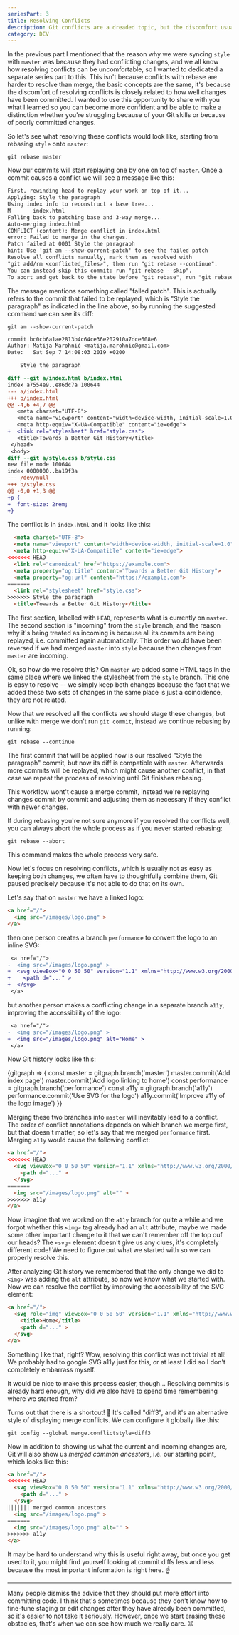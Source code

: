 ```yaml
---
seriesPart: 3
title: Resolving Conflicts
description: Git conflicts are a dreaded topic, but the discomfort usually stems from the fact that they are unexpected. So let's talk about them here, very expectedly.
category: DEV
---
```


In the previous part I mentioned that the reason why we were syncing `style` with `master` was because they had conflicting changes, and we all know how resolving conflicts can be uncomfortable, so I wanted to dedicated a separate series part to this. This isn't because conflicts with rebase are harder to resolve than merge, the basic concepts are the same, it's because the discomfort of resolving conflicts is closely related to how well changes have been committed. I wanted to use this opportunity to share with you what I learned so you can become more confident and be able to make a distinction whether you're struggling because of your Git skills or because of poorly committed changes.

So let's see what resolving these conflicts would look like, starting from rebasing `style` onto `master`:

```shell
git rebase master
```

Now our commits will start replaying one by one on top of `master`. Once a commit causes a conflict we will see a message like this:

```txt
First, rewinding head to replay your work on top of it...
Applying: Style the paragraph
Using index info to reconstruct a base tree...
M       index.html
Falling back to patching base and 3-way merge...
Auto-merging index.html
CONFLICT (content): Merge conflict in index.html
error: Failed to merge in the changes.
Patch failed at 0001 Style the paragraph
hint: Use 'git am --show-current-patch' to see the failed patch
Resolve all conflicts manually, mark them as resolved with
"git add/rm <conflicted_files>", then run "git rebase --continue".
You can instead skip this commit: run "git rebase --skip".
To abort and get back to the state before "git rebase", run "git rebase --abort".
```

The message mentions something called "failed patch". This is actually refers to the commit that failed to be replayed, which is "Style the paragraph" as indicated in the line above, so by running the suggested command we can see its diff:

```shell
git am --show-current-patch
```

```diff
commit bc0cb6a1ae2813b4c64ce36e202910a7dce608e6
Author: Matija Marohnić <matija.marohnic@gmail.com>
Date:   Sat Sep 7 14:08:03 2019 +0200

    Style the paragraph

diff --git a/index.html b/index.html
index a7554e9..e86dc7a 100644
--- a/index.html
+++ b/index.html
@@ -4,6 +4,7 @@
   <meta charset="UTF-8">
   <meta name="viewport" content="width=device-width, initial-scale=1.0">
   <meta http-equiv="X-UA-Compatible" content="ie=edge">
+  <link rel="stylesheet" href="style.css">
   <title>Towards a Better Git History</title>
 </head>
 <body>
diff --git a/style.css b/style.css
new file mode 100644
index 0000000..ba19f3a
--- /dev/null
+++ b/style.css
@@ -0,0 +1,3 @@
+p {
+  font-size: 2rem;
+}
```

The conflict is in `index.html` and it looks like this:

```html
  <meta charset="UTF-8">
  <meta name="viewport" content="width=device-width, initial-scale=1.0">
  <meta http-equiv="X-UA-Compatible" content="ie=edge">
<<<<<<< HEAD
  <link rel="canonical" href="https://example.com">
  <meta property="og:title" content="Towards a Better Git History">
  <meta property="og:url" content="https://example.com">
=======
  <link rel="stylesheet" href="style.css">
>>>>>>> Style the paragraph
  <title>Towards a Better Git History</title>
```

The first section, labelled with `HEAD`, represents what is currently on `master`. The second section is "incoming" from the `style` branch, and the reason why it's being treated as incoming is because all its commits are being replayed, i.e. committed again automatically. This order would have been reversed if we had merged `master` into `style` because then changes from `master` are incoming.

Ok, so how do we resolve this? On `master` we added some HTML tags in the same place where we linked the stylesheet from the `style` branch. This one is easy to resolve -- we simply keep both changes because the fact that we added these two sets of changes in the same place is just a coincidence, they are not related.

Now that we resolved all the conflicts we should stage these changes, but unlike with merge we don't run `git commit`, instead we continue rebasing by running:

```shell
git rebase --continue
```

The first commit that will be applied now is our resolved "Style the paragraph" commit, but now its diff is compatible with `master`. Afterwards more commits will be replayed, which might cause another conflict, in that case we repeat the process of resolving until Git finishes rebasing.

This workflow wont't cause a merge commit, instead we're replaying changes commit by commit and adjusting them as necessary if they conflict with newer changes.

If during rebasing you're not sure anymore if you resolved the conflicts well, you can always abort the whole process as if you never started rebasing:

```shell
git rebase --abort
```

This command makes the whole process very safe.

Now let's focus on resolving conflicts, which is usually not as easy as keeping both changes, we often have to thoughtfully combine them, Git paused precisely because it's not able to do that on its own.

Let's say that on `master` we have a linked logo:

```html
<a href="/">
  <img src="/images/logo.png" >
</a>
```

then one person creates a branch `performance` to convert the logo to an inline SVG:

```diff
 <a href="/">
-  <img src="/images/logo.png" >
+  <svg viewBox="0 0 50 50" version="1.1" xmlns="http://www.w3.org/2000/svg">
+    <path d="..." >
+  </svg>
 </a>
```

but another person makes a conflicting change in a separate branch `a11y`, improving the accessibility of the logo:

```diff
 <a href="/">
-  <img src="/images/logo.png" >
+  <img src="/images/logo.png" alt="Home" >
 </a>
```

Now Git history looks like this:

<Gitgraph>
  {gitgraph => {
    const master = gitgraph.branch('master')
    master.commit('Add index page')
    master.commit('Add logo linking to home')
    const performance = gitgraph.branch('performance')
    const a11y = gitgraph.branch('a11y')
    performance.commit('Use SVG for the logo')
    a11y.commit('Improve a11y of the logo image')
  }}
</Gitgraph>

Merging these two branches into `master` will inevitably lead to a conflict. The order of conflict annotations depends on which branch we merge first, but that doesn't matter, so let's say that we merged `performance` first. Merging `a11y` would cause the following conflict:

```html
<a href="/">
<<<<<<< HEAD
  <svg viewBox="0 0 50 50" version="1.1" xmlns="http://www.w3.org/2000/svg">
    <path d="..." >
  </svg>
=======
  <img src="/images/logo.png" alt="" >
>>>>>>> a11y
</a>
```

Now, imagine that we worked on the `a11y` branch for quite a while and we forgot whether this `<img>` tag already had an `alt` attribute, maybe we made some other important change to it that we can't remember off the top ouf our heads? The `<svg>` element doesn't give us any clues, it's completely different code! We need to figure out what we started with so we can properly resolve this.

After analyzing Git history we remembered that the only change we did to `<img>` was adding the `alt` attribute, so now we know what we started with. Now we can resolve the conflict by improving the accessibility of the SVG element:

```html
<a href="/">
  <svg role="img" viewBox="0 0 50 50" version="1.1" xmlns="http://www.w3.org/2000/svg">
    <title>Home</title>
    <path d="..." >
  </svg>
</a>
```

Something like that, right? Wow, resolving this conflict was not trivial at all! We probably had to google SVG a11y just for this, or at least I did so I don't completely embarrass myself.

It would be nice to make this process easier, though... Resolving commits is already hard enough, why did we also have to spend time remembering where we started from?

Turns out that there is a shortcut! 🎉 It's called "diff3", and it's an alternative style of displaying merge conflicts. We can configure it globally like this:

```shell
git config --global merge.conflictstyle=diff3
```

Now in addition to showing us what the current and incoming changes are, Git will also show us _merged common ancestors_, i.e. our starting point, which looks like this:

```html
<a href="/">
<<<<<<< HEAD
  <svg viewBox="0 0 50 50" version="1.1" xmlns="http://www.w3.org/2000/svg">
    <path d="..." >
  </svg>
||||||| merged common ancestors
  <img src="/images/logo.png" >
=======
  <img src="/images/logo.png" alt="" >
>>>>>>> a11y
</a>
```

It may be hard to understand why this is useful right away, but once you get used to it, you might find yourself looking at commit diffs less and less because the most important information is right here. ☝️

---

Many people dismiss the advice that they should put more effort into committing code. I think that's sometimes because they don't know how to fine-tune staging or edit changes after they have already been committed, so it's easier to not take it seriously. However, once we start erasing these obstacles, that's when we can see how much we really care. 😉
